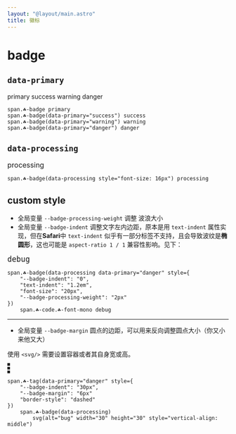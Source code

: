 ```yaml
---
layout: "@layout/main.astro"
title: 徽标
---
```



# badge

## `data-primary`

<T tag="span" class="☘-badge">primary</T>
<T tag="span" class="☘-badge" data-primary="success">success</T>
<T tag="span" class="☘-badge" data-primary="warning">warning</T>
<T tag="span" class="☘-badge" data-primary="danger">danger</T>

```pug
span.☘-badge primary
span.☘-badge(data-primary="success") success
span.☘-badge(data-primary="warning") warning
span.☘-badge(data-primary="danger") danger
```

## `data-processing`

<T tag="span" class="☘-badge" data-processing style="font-size: 16px">processing</T>

```pug
span.☘-badge(data-processing style="font-size: 16px") processing
```

## custom style

- 全局变量 `--badge-processing-weight` 调整 波浪大小
- 全局变量 `--badge-indent` 调整文字左内边距，原本是用 `text-indent` 属性实现，但在**Safari**中 `text-indent` 似乎有一部分标签不支持，且会导致波纹是**椭圆形**，这也可能是 `aspect-ratio 1 / 1` 兼容性影响。见下：

<T tag="span" class="☘-badge" data-processing data-primary="danger" style="
    --badge-indent: 0; 
    text-indent: 1.2em; 
    font-size: 20px; 
    --badge-processing-weight: 2px
">`debug`</T>

```pug
span.☘-badge(data-processing data-primary="danger" style={
    "--badge-indent": "0",
    "text-indent": "1.2em",
    "font-size": "20px",
    "--badge-processing-weight": "2px"
})
    span.☘-code.☘-font-mono debug
```

***

- 全局变量 `--badge-margin` 圆点的边距，可以用来反向调整圆点大小（你又小来他又大）

使用 `<svg/>` 需要设置容器或者其自身宽或高。

<T tag="span" class="☘-tag" data-primary="danger" style="--badge-indent:30px;--badge-margin:6px;border-style:dashed">
    <T tag="span" class="☘-badge" data-processing>
        <Icon name="general/outline/bug" alt="bug" width="30" height="30" style="vertical-align: middle"/>
    </T>
</T>

```pug
span.☘-tag(data-primary="danger" style={
    "--badge-indent": "30px",
    "--badge-margin": "6px"
    "border-style": "dashed"
})
    span.☘-badge(data-processing)
        svg(alt="bug" width="30" height="30" style="vertical-align: middle")
```
